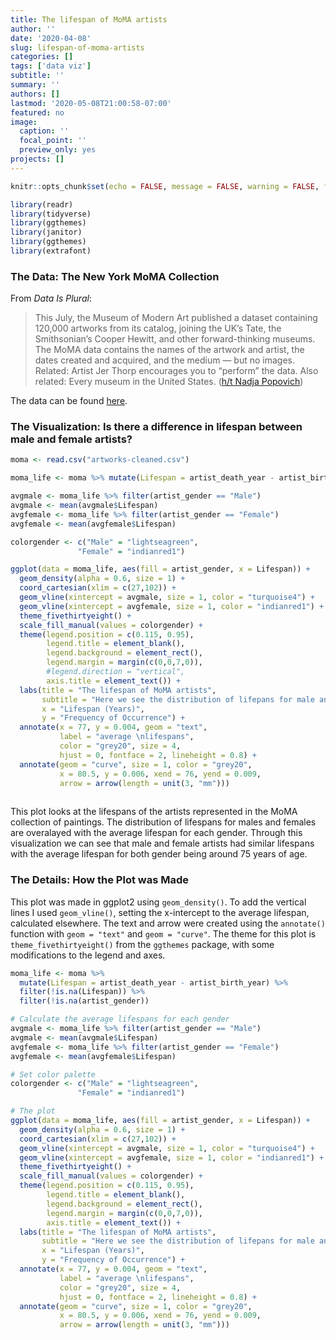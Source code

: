 ```yaml
---
title: The lifespan of MoMA artists
author: ''
date: '2020-04-08'
slug: lifespan-of-moma-artists
categories: []
tags: ['data viz']
subtitle: ''
summary: ''
authors: []
lastmod: '2020-05-08T21:00:58-07:00'
featured: no
image:
  caption: ''
  focal_point: ''
  preview_only: yes
projects: []
---
```


```r
knitr::opts_chunk$set(echo = FALSE, message = FALSE, warning = FALSE, fig.path = "static")
```

```r
library(readr)
library(tidyverse)
library(ggthemes)
library(janitor)
library(ggthemes)
library(extrafont)
```

### The Data: The New York MoMA Collection

From *Data Is Plural*:

> This July, the Museum of Modern Art published a dataset containing 120,000 artworks from its catalog, joining the UK’s Tate, the Smithsonian’s Cooper Hewitt, and other forward-thinking museums. The MoMA data contains the names of the artwork and artist, the dates created and acquired, and the medium — but no images. Related: Artist Jer Thorp encourages you to “perform” the data. Also related: Every museum in the United States. ([h/t Nadja Popovich](https://twitter.com/popovichn))

The data can be found [here](https://github.com/MuseumofModernArt/collection).


### The Visualization: Is there a difference in lifespan between male and female artists?

```r
moma <- read.csv("artworks-cleaned.csv")
```

```r
moma_life <- moma %>% mutate(Lifespan = artist_death_year - artist_birth_year) %>% filter(!is.na(Lifespan)) %>% filter(!is.na(artist_gender))

avgmale <- moma_life %>% filter(artist_gender == "Male")
avgmale <- mean(avgmale$Lifespan)
avgfemale <- moma_life %>% filter(artist_gender == "Female")
avgfemale <- mean(avgfemale$Lifespan)

colorgender <- c("Male" = "lightseagreen", 
               "Female" = "indianred1")

ggplot(data = moma_life, aes(fill = artist_gender, x = Lifespan)) +
  geom_density(alpha = 0.6, size = 1) +
  coord_cartesian(xlim = c(27,102)) +
  geom_vline(xintercept = avgmale, size = 1, color = "turquoise4") +
  geom_vline(xintercept = avgfemale, size = 1, color = "indianred1") +
  theme_fivethirtyeight() +
  scale_fill_manual(values = colorgender) +
  theme(legend.position = c(0.115, 0.95), 
        legend.title = element_blank(),
        legend.background = element_rect(),
        legend.margin = margin(c(0,0,7,0)),
        #legend.direction = "vertical",
        axis.title = element_text()) +
  labs(title = "The lifespan of MoMA artists",
       subtitle = "Here we see the distribution of lifepans for male and female artists \nrepresented in the MoMA collection",
       x = "Lifespan (Years)",
       y = "Frequency of Occurrence") +
  annotate(x = 77, y = 0.004, geom = "text",
           label = "average \nlifespans", 
           color = "grey20", size = 4,
           hjust = 0, fontface = 2, lineheight = 0.8) +
  annotate(geom = "curve", size = 1, color = "grey20",
           x = 80.5, y = 0.006, xend = 76, yend = 0.009,
           arrow = arrow(length = unit(3, "mm")))
  
```

This plot looks at the lifespans of the artists represented in the MoMA collection of paintings. The distribution of lifespans for males and females are overalayed with the average lifespan for each gender. Through this visualization we can see that male and female artists had similar lifespans with the average lifespan for both gender being around 75 years of age.

### The Details: How the Plot was Made

This plot was made in ggplot2 using `geom_density()`. To add the vertical lines I used `geom_vline()`, setting the x-intercept to the average lifespan, calculated elsewhere. The text and arrow were created using the `annotate()` function with `geom = "text"` and `geom = "curve"`. The theme for this plot is `theme_fivethirtyeight()` from the `ggthemes` package, with some modifications to the legend and axes. 

```r
moma_life <- moma %>% 
  mutate(Lifespan = artist_death_year - artist_birth_year) %>% 
  filter(!is.na(Lifespan)) %>%
  filter(!is.na(artist_gender))

# Calculate the average lifespans for each gender
avgmale <- moma_life %>% filter(artist_gender == "Male")
avgmale <- mean(avgmale$Lifespan)
avgfemale <- moma_life %>% filter(artist_gender == "Female")
avgfemale <- mean(avgfemale$Lifespan)

# Set color palette
colorgender <- c("Male" = "lightseagreen", 
               "Female" = "indianred1")

# The plot
ggplot(data = moma_life, aes(fill = artist_gender, x = Lifespan)) +
  geom_density(alpha = 0.6, size = 1) +
  coord_cartesian(xlim = c(27,102)) +
  geom_vline(xintercept = avgmale, size = 1, color = "turquoise4") +
  geom_vline(xintercept = avgfemale, size = 1, color = "indianred1") +
  theme_fivethirtyeight() +
  scale_fill_manual(values = colorgender) +
  theme(legend.position = c(0.115, 0.95), 
        legend.title = element_blank(),
        legend.background = element_rect(),
        legend.margin = margin(c(0,0,7,0)),
        axis.title = element_text()) +
  labs(title = "The lifespan of MoMA artists",
       subtitle = "Here we see the distribution of lifepans for male and female artists \nrepresented in the MoMA collection",
       x = "Lifespan (Years)",
       y = "Frequency of Occurrence") +
  annotate(x = 77, y = 0.004, geom = "text",
           label = "average \nlifespans", 
           color = "grey20", size = 4,
           hjust = 0, fontface = 2, lineheight = 0.8) +
  annotate(geom = "curve", size = 1, color = "grey20",
           x = 80.5, y = 0.006, xend = 76, yend = 0.009,
           arrow = arrow(length = unit(3, "mm")))
  
```

